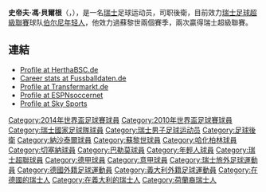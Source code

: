 {{noteTA
|G1=足球
|1=zh-hans:冯·贝尔根;zh-hk:禾·比根;zh-tw:馮·貝爾根;
}}

{{infobox Football biography
| playername= 史迪維·禾·比根<br />Steve von Bergen
| image = Steve von Bergen - Hertha BSC Berlin (2).jpg
| image_size = 250
| fullname = Steve von Bergen
| dateofbirth = {{birth date and age|1983|6|10}} 
| cityofbirth = [[納沙泰爾|納沙泰爾]]
| countryofbirth = [[瑞士|瑞士]]
| height = {{Height|m=1.81}}
| currentclub  = [[伯尔尼年轻人体育俱乐部|年轻人]]
| position = [[後衛_(足球)|後衛]]
| clubnumber= 5
| youthyears = 1991–96<br />1996–00
| youthclubs = FC Hauterive<br>[[納沙泰爾|納沙泰爾]]
| years = 2000–05<br />2005–07<br />2007–2010<br />2010–2012<br />2012<br />2012–2013<br />2013–
| clubs = [[納沙泰爾|納沙泰爾]]<br />[[蘇黎世足球俱樂部|蘇黎世]]<br />[[哈化柏林|哈化柏林]]<br />[[切塞納足球俱樂部|切塞納]]<br />[[熱那亞足球會|熱那亞]]<br />[[巴勒莫足球俱樂部|巴勒摩]]<br />[[伯尔尼年轻人体育俱乐部|年轻人]]
| caps(goals) = 126 (1)<br />{{0}}68 (0)<br />{{0}}68 (0)<br />{{0}}62 (0)<br />{{0|00}}0 (0)<br />{{0}}34 (1)<br />{{0}}62 (0)
| nationalyears = 2003–04 <br /> 2006–
| nationalteam = [[瑞士21歲以下國家足球隊|瑞士U21]] <br /> [[瑞士國家足球隊|瑞士]]
| nationalcaps(goals) = {{0}}25 (0) <br /> {{0}}44 (0)
| pcupdate = 2015年5月1日 (UTC)
| ntupdate = 2014年9月8日 (UTC)
}}

'''史帝夫·馮·貝爾根'''（{{lang-en|'''Steve von Bergen'''}}，{{bd|1983年|6月10日|catIdx=Bergen}}），是一名[[瑞士|瑞士]]足球运动员，司职後衛，目前效力[[瑞士足球超級聯賽|瑞士足球超級聯賽]]球队[[伯尔尼年轻人体育俱乐部|伯尔尼年轻人]]，他效力過蘇黎世兩個賽季，兩次贏得瑞士超級聯賽。

== 連結 ==
* [https://web.archive.org/web/20090223205258/http://herthabsc.de/index.php?id=15348 Profile at HerthaBSC.de]
* [http://www.fussballdaten.de/spieler/vonbergensteve/ Career stats at Fussballdaten.de]{{Wayback|url=http://www.fussballdaten.de/spieler/vonbergensteve/ |date=20091203155344 }}
* [https://web.archive.org/web/20091203032825/http://transfermarkt.de/de/spieler/4793/steve-von-bergen/profil.html Profile at Transfermarkt.de]
* [http://soccernet.espn.go.com/players/stats?id=105777&league=GER.1&season=2009&cc=5901 Profile at ESPNsoccernet]
* [http://www.skysports.com/football/player/0,19754,11893_258229,00.html Profile at Sky Sports]{{Wayback|url=http://www.skysports.com/football/player/0,19754,11893_258229,00.html |date=20100108004715 }}

{{Switzerland Squad 2010 FIFA World Cup}}
{{2014年世界杯足球赛瑞士参赛名单}}
{{2016年歐洲國家盃瑞士參賽名單}}

{{DEFAULTSORT:Bergen, Steve von}}
[[Category:2014年世界盃足球賽球員|Category:2014年世界盃足球賽球員]]
[[Category:2010年世界盃足球賽球員|Category:2010年世界盃足球賽球員]]
[[Category:瑞士國家足球隊球員|Category:瑞士國家足球隊球員]]
[[Category:瑞士男子足球运动员|Category:瑞士男子足球运动员]]
[[Category:足球後衛|Category:足球後衛]]
[[Category:納沙泰爾球員|Category:納沙泰爾球員]]
[[Category:蘇黎世球員|Category:蘇黎世球員]]
[[Category:哈化柏林球員|Category:哈化柏林球員]]
[[Category:切塞納球員|Category:切塞納球員]]
[[Category:巴勒莫球員|Category:巴勒莫球員]]
[[Category:年輕人球員|Category:年輕人球員]]
[[Category:瑞士超聯球員|Category:瑞士超聯球員]]
[[Category:德甲球員|Category:德甲球員]]
[[Category:意甲球員|Category:意甲球員]]
[[Category:瑞士旅外足球運動員|Category:瑞士旅外足球運動員]]
[[Category:德國外籍足球運動員|Category:德國外籍足球運動員]]
[[Category:義大利外籍足球運動員|Category:義大利外籍足球運動員]]
[[Category:在德國的瑞士人|Category:在德國的瑞士人]]
[[Category:在義大利的瑞士人|Category:在義大利的瑞士人]]
[[Category:荷蘭裔瑞士人|Category:荷蘭裔瑞士人]]